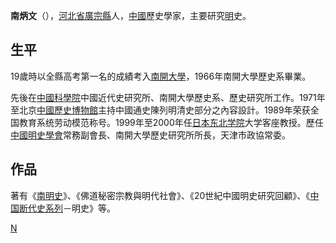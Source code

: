 '''南炳文'''（{{bd|1942年|1月|||catIdx=N南}}），[[河北省|河北省]][[廣宗縣|廣宗縣]]人，[[中國|中國]]歷史學家，主要研究[[明|明]]史。
==生平==
19歲時以全縣高考第一名的成績考入[[南開大學|南開大學]]，1966年南開大學歷史系畢業。

先後在[[中國科學院|中國科學院]]中國近代史研究所、南開大學歷史系、歷史研究所工作。1971年至北京[[中國歷史博物館|中國歷史博物館]]主持中國通史陳列明清史部分之內容設計。1989年荣获全国教育系统劳动模范称号。1999年至2000年任[[日本东北学院|日本东北学院]]大学客座教授。歷任[[中國明史學會|中國明史學會]]常務副會長、南開大學歷史研究所所長，天津市政協常委。

==作品==
著有《[[南明史_(南炳文)|南明史]]》、《佛道秘密宗教與明代社會》、《20世紀中國明史研究回顧》、《[[中国断代史系列|中国断代史系列]]－明史》等。

[[Category:中國歷史學家|N]]